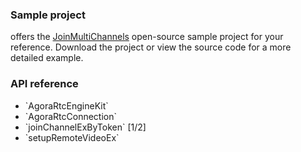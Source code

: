 <PlatformWrapper platform="macos">

### Sample project

<Vg k="COMPANY" /> offers the [JoinMultiChannels](https://github.com/AgoraIO/API-Examples/tree/main/macOS/APIExample/Examples/Advanced/JoinMultiChannel) open-source sample project for your reference. Download the project or view the source code for a more detailed example.

### API reference

- <Link to="{{Global.API_REF_MACOS_ROOT}}/agorartckit/agorartcenginekit">`AgoraRtcEngineKit`</Link>
- <Link to="{{global.API_REF_MACOS_ROOT}}/agorartckit/agorartcconnection">`AgoraRtcConnection`</Link>
- <Link to="{{global.API_REF_MACOS_ROOT}}/agorartckit/agorartcenginekit/joinchannelex(bytoken:channelid:useraccount:delegate:mediaoptions:joinsuccess:)">`joinChannelExByToken` [1/2]</Link>
- <Link to="{{global.API_REF_MACOS_ROOT}}/agorartckit/agorartcenginekit/setupremotevideoex(_:connection:)">`setupRemoteVideoEx`</Link>

</PlatformWrapper>